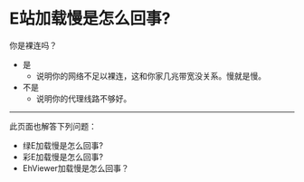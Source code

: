 # E站加载慢是怎么回事?

你是裸连吗？
* 是
  * 说明你的网络不足以裸连，这和你家几兆带宽没关系。慢就是慢。
* 不是
  * 说明你的代理线路不够好。

---
此页面也解答下列问题：
  * 绿E加载慢是怎么回事?
  * 彩E加载慢是怎么回事?
  * EhViewer加载慢是怎么回事？
